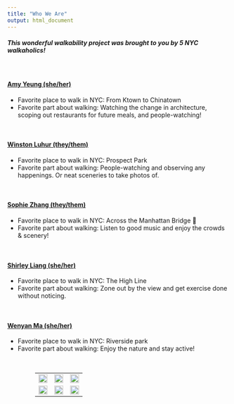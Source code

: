 ```yaml
---
title: "Who We Are"
output: html_document
---
```

<style>
div.blue { background-color:aliceblue; border-radius: 5px; padding: 20px;}
</style>
<div class = "blue">

##### This wonderful walkability project was brought to you by 5 NYC walkaholics!

</div>

<br>


#### [Amy Yeung (she/her)](https://ay2543.github.io/amyyeung.github.io) <a href="mailto:ay2543@cumc.columbia.edu" class="fa fa-envelope"></a> <a href="https://linkedin.com/in/amy715" class="fa fa-linkedin"></a> <a href="https://github.com/ay2543" class="fa fa-github"></a>

* Favorite place to walk in NYC: From Ktown to Chinatown
* Favorite part about walking: Watching the change in architecture, scoping out restaurants for future meals, and people-watching!

<br>

#### [Winston Luhur (they/them)](https://fuyukaidesu8.github.io/wel2105) <a href="mailto:wel2105@cumc.columbia.edu" class="fa fa-envelope"></a> <a href="https://linkedin.com/in/winstonluhur/" class="fa fa-linkedin"></a> <a href="https://fuyukaidesu8.github.io/wel2105/" class="fa fa-github"></a>

* Favorite place to walk in NYC: Prospect Park
* Favorite part about walking: People-watching and observing any happenings. Or neat sceneries to take photos of.

<br>

#### [Sophie Zhang (they/them)](https://sophyee.github.io/)  <a href="mailto:sjz2120@cumc.columbia.edu" class="fa fa-envelope"></a> <a href="https://www.linkedin.com/in/sophiejhzhang/" class="fa fa-linkedin"></a> <a href="https://github.com/sophyee" class="fa fa-github"></a>

* Favorite place to walk in NYC: Across the Manhattan Bridge 🌇
* Favorite part about walking: Listen to good music and enjoy the crowds & scenery!

<br>

#### [Shirley Liang (she/her)](https://Shirley-zl3118.github.io/Shirley-zl3118.github.io) <a href="mailto:zl3118@cumc.columbia.edu" class="fa fa-envelope"></a> <a href="https://www.linkedin.com/in/zipei-“shirley”-liang-pharmd-rph-819616a7/" class="fa fa-linkedin"></a> <a href="https://github.com/Shirley-zl3118" class="fa fa-github"></a>

* Favorite place to walk in NYC: The High Line
* Favorite part about walking: Zone out by the view and get exercise done without noticing.

<br>

#### [Wenyan Ma (she/her)](https://mawenyan1219.github.io/p8105_hw4_wm2460.github.io) <a href="mailto:wm2460@cumc.columbia.edu" class="fa fa-envelope"></a> <a href="https://www.linkedin.com/in/wenyanma/" class="fa fa-linkedin"></a> <a href="https://github.com/mawenyan1219/" class="fa fa-github"></a>

* Favorite place to walk in NYC: Riverside park 
* Favorite part about walking: Enjoy the nature and stay active!


<br />
<center><table style="table-layout: fixed; width: 75%"></center>
  <tr>
    <td><img src="images/group_pic_power.jpg" style="width:100%"></td>
    <td><img src="images/group_pic_walking.jpg" style="width:100%"></td>
    <td><img src="images/group_pic_stop.jpg" style="width:100%"></td>
  </tr>
  <tr>
    <td><img src="images/power_ranger_pose1.jpg" style="width:100%"></td>
    <td><img src="images/power_ranger_logo.jpg" style="width:100%"></td>
    <td><img src="images/power_ranger_pose2.jpg" style="width:100%"></td>
  </tr>
</table>
</br>
